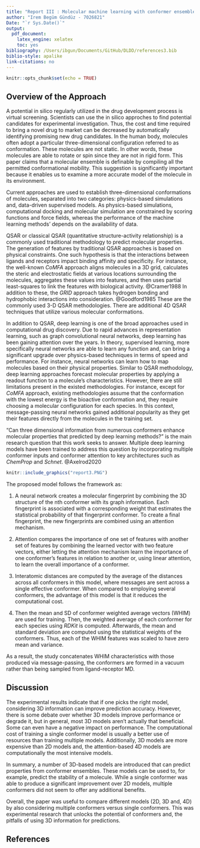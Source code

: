 ```yaml
---
title: "Report III : Molecular machine learning with conformer ensembles"
author: "Irem Begüm Gündüz - 7026821"
Date: "`r Sys.Date()`"
output:
  pdf_document:
    latex_engine: xelatex
    toc: yes
bibliography: /Users/ibgun/Documents/GitHub/DLDD/references3.bib
biblio-style: apalike
link-citations: no
---
```


```r
knitr::opts_chunk$set(echo = TRUE)
```

## Overview of the Approach 

A potential in silico regularly utilized in the drug development process is virtual screening. Scientists can use the in silico approches to find potential candidates for experimental investigation. Thus, the cost and time required to bring a novel drug to market can be decreased by automatically identifying promising new drug candidates. In the human body, molecules often adopt a particular three-dimensional configuration referred to as conformation. These molecules are not static. In other words, these molecules are able to rotate or spin since they are not in rigid form. This paper claims that a molecular ensemble is definable by compiling all the permitted conformational mobility. This suggestion is significantly important because it enables us to examine a more accurate model of the molecule in its environment. 


Current approaches are used to establish three-dimensional conformations of molecules, separated into two categories: physics-based simulations and, data-driven supervised models. As physics-based simulations, computational docking and molecular simulation are constrained by scoring functions and force fields, whereas the performance of the machine learning methods' depends on the availability of data. 

 QSAR or classical QSAR (quantitative structure-activity relationship) is a commonly used traditional methodology to predict molecular properties. The generation of features by traditional QSAR approaches is based on physical constraints. One such hypothesis is that the interactions between ligands and receptors impact binding affinity and specificity. For instance, the well-known *CoMFA* approach aligns molecules in a 3D grid, calculates the steric and electrostatic fields at various locations surrounding the molecules, aggregates these values into features, and then uses partial least-squares to link the features with biological activity. @Cramer1988 In addition to these, the *GRID* approach takes hydrogen bonding and hydrophobic interactions into consideration. @Goodford1985 These are the commonly used 3-D QSAR methodologies. There are additional 4D QSAR techniques that utilize various molecular conformations.
 

In addition to QSAR, deep learning is one of the broad approaches used in computational drug discovery. Due to rapid advances in representation learning, such as graph convolutional neural networks, deep learning has been gaining attention over the years. In theory, supervised learning, more specifically neural networks are able to learn any function and, can bring a significant upgrade over physics-based techniques in terms of speed and performance. For instance, neural networks can learn how to map molecules based on their physical properties. Similar to QSAR methodology, deep learning approaches forecast molecular properties by applying a readout function to a molecule's characteristics. However, there are still limitations present in the existed methodologies. For instance, except for *CoMFA* approach, existing methodologies assume that the conformation with the lowest energy is the bioactive conformation and, they require choosing a molecular configuration for each species. In this context, message-passing neural networks gained additional popularity as they get their features directly from the molecules in the training set. 

"Can three dimensional information from numerous conformers enhance molecular properties that predicted by deep learning methods?" is the main research question that this work seeks to answer. Multiple deep learning models have been trained to address this question by incorporating multiple conformer inputs and conformer attention to key architectures such as *ChemProp* and *Schnet*. @Axelrod2020

```r
knitr::include_graphics("report3.PNG")
```

The proposed model follows the framework as:

1. A neural network creates a molecular fingerprint by combining the 3D structure of the nth conformer with its graph information. Each fingerprint is associated with a corresponding weight that estimates the statistical probability of that fingerprint conformer. To create a final fingerprint, the new fingerprints are combined using an attention mechanism.

2.  Attention compares the importance of one set of features with another set of features by combining the learned vector with two feature vectors, either letting the attention mechanism learn the importance of one conformer's features in relation to another or, using linear attention, to learn the overall importance of a conformer.

3. Interatomic distances are computed by the average of the distances across all conformers in this model, where messages are sent across a single effective conformer. When compared to employing several conformers, the advantage of this model is that it reduces the computational cost.

4. Then the mean and SD of conformer weighted average vectors (WHIM) are used for training. Then, the weighted average of each conformer for each species using *RDKit* is computed. Afterwards,  the mean and standard deviation are computed using the statistical weights of the conformers. Thus, each of the WHIM features was scaled to have zero mean and variance. 

As a result, the study concatenates WHIM characteristics with those produced via message-passing, the conformers are formed in a vacuum rather than being sampled from ligand-receptor MD.

## Discussion

The experimental results indicate that if one picks the right model, considering 3D information can improve prediction accuracy. However, there is some debate over whether 3D models improve performance or degrade it, but in general, most 3D models aren't actually that beneficial. Some can even have a negative impact on performance. The computational cost of training a single conformer model is usually a better use of resources than training multiple models. Additionally, 3D models are more expensive than 2D models and, the attention-based 4D models are computationally the most intensive models. 

In summary, a number of 3D-based models are introduced that can predict properties from conformer ensembles. These models can be used to, for example, predict the stability of a molecule. While a single conformer was able to produce a significant improvement over 2D models, multiple conformers did not seem to offer any additional benefits. 

Overall, the paper was useful to compare different models (2D, 3D and, 4D) by also considering multiple conformers versus single conformers. This was experimental research that unlocks the potential of conformers and, the pitfalls of using 3D information for predictions.

## References